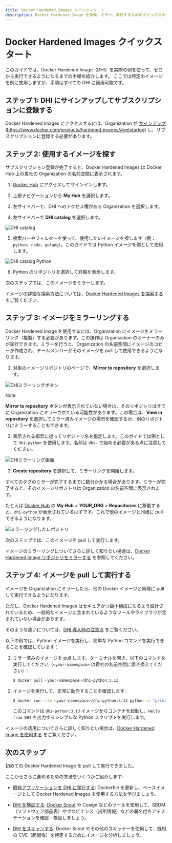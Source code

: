 ```yaml
---
title: Docker Hardened Images クイックスタート
description: Docker Hardened Image を探索、ミラー、実行するためのクイックスタートガイドです。
---
```


# Docker Hardened Images クイックスタート

このガイドでは、Docker Hardened Image（DHI）を実際の例を使って、ゼロから実行できるようになるまでの手順を紹介します。
ここでは特定のイメージを例に使用しますが、手順はすべての DHI に適用可能です。

## ステップ 1: DHI にサインアップしてサブスクリプションに登録する

Docker Hardened Images にアクセスするには、Organization が [サインアップ](https://www.docker.com/products/hardened-images/#getstarted)(https://www.docker.com/products/hardened-images/#getstarted) し、サブスクリプションに登録する必要があります。

## ステップ 2: 使用するイメージを探す

サブスクリプション登録が完了すると、Docker Hardened Images は Docker Hub 上の貴社の Organization の名前空間に表示されます。

1. [Docker Hub](https://hub.docker.com) にアクセスしてサインインします。

2. 上部ナビゲーションから **My Hub** を選択します。

3. 左サイドバーで、DHI へのアクセス権がある Organization を選択します。

4. 左サイドバーで **DHI catalog** を選択します。

![DHI catalog](/dhi/dhi-catalog.png)

5. 検索バーやフィルターを使って、使用したいイメージを探します（例：`python`、`node`、`golang`）。このガイドでは Python イメージを例として使用します。

![DHI catalog Python](/dhi/dhi-python-search.png)

6. Python のリポジトリを選択して詳細を表示します。

次のステップでは、このイメージをミラーします。

イメージの詳細な探索方法については、[Docker Hardened Images を探索する](/dhi/how-to/explore) をご覧ください。

## ステップ 3: イメージをミラーリングする

Docker Hardened Image を使用するには、Organization にイメージをミラーリング（複製）する必要があります。この操作は Organization のオーナーのみが実行できます。ミラーを行うと、Organization の名前空間にイメージのコピーが作成され、チームメンバーがそのイメージを pull して使用できるようになります。

1. 対象のイメージリポジトリのページで、**Mirror to repository** を選択します。

![DHIミラーリングボタン](/dhi/dhi-mirror-button.png)

> [!NOTE]
>
> **Mirror to repository** ボタンが表示されていない場合は、そのリポジトリはすでに Organization にミラーされている可能性があります。この場合は、**View in repository** を選択してミラー済みイメージの場所を確認するか、別のリポジトリにミラーすることもできます。

2. 表示される指示に従ってリポジトリ名を指定します。このガイドでは例として `dhi-python` を使用します。名前は `dhi-` で始める必要がある点に注意してください。

![DHIミラーリング画面](/dhi/dhi-mirror-screen.png)

3. **Create repository** を選択して、ミラーリングを開始します。

すべてのタグのミラーが完了するまでに数分かかる場合があります。ミラーが完了すると、そのイメージリポジトリは Organization の名前空間に表示されます。

たとえば [Docker Hub](https://hub.docker.com) の **My Hub** > **YOUR_ORG** > **Repositories** に移動すると、`dhi-python` が表示されているはずです。これで他のイメージと同様に pull できるようになります。

![ミラーリングしたレポジトリ](/dhi/dhi-python-mirror.png)

次のステップでは、このイメージを pull して実行します。

イメージのミラーリングについてさらに詳しく知りたい場合は、[Docker Hardened Image リポジトリをミラーする](/dhi/how-to/mirror) を参照してください。

## ステップ 4: イメージを pull して実行する

イメージを Organization にミラーしたら、他の Docker イメージと同様に pull して実行できるようになります。

ただし、Docker Hardened Images はセキュアかつ最小構成になるよう設計されているため、一般的なイメージに含まれているようなツールやライブラリが含まれていない場合があります。

そのような違いについては、[DHI 導入時の注意点](/dhi/how-to/use) をご覧ください。

以下の例では、Python イメージを実行し、簡単な Python コマンドを実行できることを確認しています：

1. ミラー済みのイメージを pull します。ターミナルを開き、以下のコマンドを実行してください（`<your-namespace>` は貴社の名前空間に置き換えてください）:

    ```bash
    $ docker pull <your-namespace>/dhi-python:3.13
    ```

2. イメージを実行して、正常に動作することを確認します:

    ```bash
    $ docker run --rm <your-namespace>/dhi-python:3.13 python -c "print('Hello from DHI')"
    ```

    このコマンドは `dhi-python:3.13` イメージからコンテナを起動し、`Hello from DHI` を出力するシンプルな Python スクリプトを実行します。

イメージの活用についてさらに詳しく知りたい場合は、[Docker Hardened Image を使用する](/dhi/how-to/use) をご覧ください。

## 次のステップ

初めての Docker Hardened Image を pull して実行できました。

ここからさらに進めるための方法をいくつかご紹介します:

- [既存アプリケーションを DHI に移行する](/dhi/how-to/migrate): Dockerfile を更新し、ベースイメージとして Docker Hardened Images を使用する方法を学びましょう。

- [DHI を検証する](/dhi/how-to/verify): [Docker Scout](/scout-ja) や Cosign などのツールを使用して、SBOM（ソフトウェア部品表）やプロビナンス（出所情報）などの署名付きアテステーションを確認・検証しましょう。

- [DHI をスキャンする](/dhi/how-to/scan): Docker Scout やその他のスキャナーを使用して、既知の CVE（脆弱性）を特定するためにイメージを分析しましょう。
